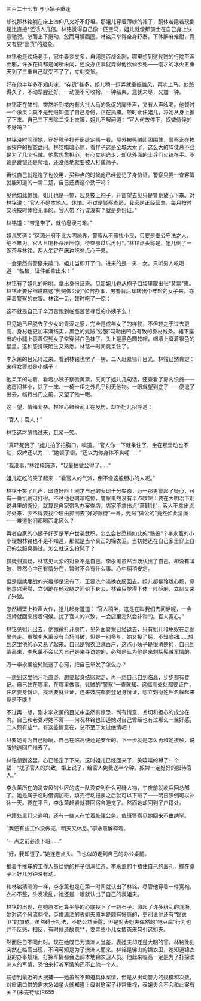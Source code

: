 

三百二十七节 与小姨子重逢

却说那林铭躺在床上四仰八叉好不舒坦。那姐儿穿着薄纱的裙子，酮体若隐若现倒是比直接*还诱人几倍。林铭觉得自己像一匹宝马，姐儿就像那骑士在自己身上快意驰骋。忽而上下挺动，忽而用腰画圈。林铭只举得全身舒泰，下体酥麻难耐，竟又有要“出货”的迹象。

林铭也是欢场老手，家中妻妾又多，自诩是百战金刚，哪里想到这髡贼的行院至淫至邪，许多花样都是闻所未闻，还没办正事就弄得他欲仙欲死――刚才的冰火五重天到了三重自己就受不了了，立刻交货。

好在他半年多不知肉味，“存货”甚多，姐儿稍一逗弄就重振雄风，再次上马。他憋得久了，不动荤腥还好，一动便不可收拾，一钟结束，意犹未尽，又加一钟。

林铭正在酣战，突然听到楼内有大批人马的急促的脚步声，又有人声吆喝。他顿时一个激灵：莫不是髡贼知道了自己身份，正在抓捕。顿时止住姐儿，将她从身上推了下来。自己三下五除二换上衣服，姐儿不解问道：“官人何故停下，奴婢侍候的不好吗？”

林铭没时间理她，穿好靴子打开窗缝定睛一看。屋外被髡贼团团围住，警察正在挨家挨户的搜查盘问。林铭暗暗心惊，看样子这是全城大索了，这么大的阵仗总不会是为了几个毛贼。他愈想愈担心，有心立刻逃走，却见外面的士兵们火铳在手。不论是跳窗还是爬墙，还没落地就要被人打成筛子。

再说自己就是跑了也没用，买钟点的时候他已经登记了身份证。警察只要一查客簿就能知道的一清二楚，自己还费这个劲干吗？

见他如此惊慌，姐儿也是一惊，起身披上袍子，开窗望去见只是警察放心下来。对林铭说：“官人不是本地人。休怕。不过是警察查房，我家是正经营生。每月按时交税按时体检无事的。官人带了行谍没有？就是身份证。”

林铭道：“带是带了，就怕皂隶刁难。”

姐儿笑道：“这琼州府不比大明地界，警察从不骚扰小民，只要是奉公守法之人，绝不难为。官人且喝杯茶压压惊。待查房过后再付*。”林铭点头称是，姐儿倒了一碗茶与林铭。两人坐定在床边吃些点心干果。

一会果然有警察来敲门，姐儿当即开了门。进来的是一男一女，只听男人吆喝道：“临检，证件都拿出来！”

林铭有了姐儿的吩咐。拿出身份证来。见那姐儿也从袍子口袋里取出张“黄票”来。林铭正要仔细瞧瞧这“髡贼做公的”如何办事，男警背后却转出个年轻的女子来，亦穿着警察的衣服。林铭一见，顿时吃了一惊：

这不就是自己千辛万苦跑到临高苦苦寻觅的小姨子么！

只见她已经脱去了少女的青涩之感，完全是成年女子的样貌，不但较之于过去更高，身材也更加丰满结实，黑色的髡贼“公服”勾勒出凹凸有致的身材线条。裙下露出的小腿上裹着假髡女子常穿得白色袜子，头上是黑色圆软帽，帽墙上缀着银色的星星。这种感觉既陌生又熟悉。林铭一时间竟呆住了。

李永薰的目光转过来。看到林铭也愣了一楞，二人赶紧错开目光。林铭已然肯定：来得女警就是小姨子！

他呆呆的站着，看着小姨子察验黄票，又问了姐儿几句话，还查看了房内设施――这房间甚小，除了一床、一椅一柜之外几乎别无他物。一眼就望到底了――便退了出去，临行出门之前。又望了他一眼。

这一望，情绪复杂。林铭心绪纷乱正在发愣，却听姐儿招呼道：

“官人！官人！”

林铭这才醒悟过来，赶紧一笑。

“真吓死我了，”姐儿拍了拍胸口，嗔道，“官人你一下就呆住了，坐在那里动也不动，奴婢还以为……”她顿了顿，“还以为你身体不爽呢……”

“我没事，”林铭掩饰道，“我最怕做公得了……”

姐儿吃吃的笑了起来：“看官人的气派，倒不像这般胆小的人呢。”

林铭干笑了几声，暗道好险！刚才自己的表现十分失态，万一那男警起了疑心，可有一番饥荒可打得。不过他也暗暗吃惊，警察果然没有半点啰唣：要在大明治下别说县里的衙役，就算是自家带队办案查店，店家不拿出点“草鞋钱”，客人不拿出点好处来，少不得要找个理由抓回去“好好款待”一番。髡贼“做公的”竟然如此清廉――难道他们都喝西北风么？

再者自家的小姨子好歹是军户世袭武职，怎么会甘愿操如此的“贱役”？李永薰的小小理想林铭也不是不知道，那就是当个真正的锦衣卫。当初她还在自己家里穿上自己的公服臭美过。怎么就这么投髡了？

狐疑归狐疑，林铭见大索的对象不是自己，李永薰虽然当场认出了自己，却没有叫破，显然心中还有情分在，暂时不会有什么事。心中稍稍安定。

但是继续鏖战的兴趣却是没有了，正要洗个澡换衣服回去。姐儿都是玲珑心肠，见他意兴索然，立刻跪在他双腿之间俯下身去，林铭只觉得下体一阵酥麻，立刻又来了兴致。

忽然墙壁上铃声大作，姐儿起身道道：“官人稍坐，这是在叫我们去问话呢，一会奴婢就回来接着伺候。扰了官人的兴致，一会店里定然会补钟的。官人宽心。”

林铭见姐儿出去，他微微打开房门，见外面警察已经退去，只有姐儿和龟奴在走廊里奔走。虽然李永薰没有当场叫破，但是一别多年，她又投了髡，不知底细……想到这里他的心又悬了起来。自己是锦衣卫试百户，这点小姨子是很清楚的，自己到临高来，李永薰不会以为自己是来寻访她的，必然是认为他是来刺探髡贼军情的。

万一李永薰被髡贼迷了心窍，把自己举发了怎么办？

一想到这里他汗毛直竖，想要起身结账就走，再一想自己自到临高，步步都有登记。自己住在哪里，在哪里做事，髡贼的“警察”一查就知。这临高处处都要证件，住店要身份证，找活要就业证，连来妓院都要登记身份证，想立刻隐姓埋名躲起来竟是不能！

不过再一想，刚才李永薰的目光中虽然有惊恐，尚有情意、关切和担心的成分在内。自己和老婆对她不薄――何况林铭也知道她对自己曾经也有过那么一丝好感，二人颇有些**。有这些情意在，总不至于太过绝情吧！

只要她肯为自己隐瞒，自己在临高便还是安全的。下一步就是怎么再和她接触，说服她逃回广州去了。

林铭想到这里，心已经定了下来。这时姐儿已经回来了，笑嘻嘻的蹲了一个福：“扰了官人的兴致，柜上说了，给官人免费送半个钟。奴婢一定好好的服侍官人。”

李永薰所在的清查风俗业区的这一队没查到什么可疑人物，午夜前就收兵回总部了。她是属于临时借调加班，填完行动报表之后就可以下班了――明日照例可以补休一天。要在平日，李永薰赶紧就要回宿舍睡觉了。然而她却回到了户籍处。

户籍处里灯火通明，还有一些人在忙着处理公务。值班警察见她回来不由纳罕。

“我还有些工作没做完，明天又休息。”李永薰解释着。

“一点之前必须下班……”

“好，我知道了。”她连连点头。飞也似的走到自己的办公桌前。

推着手推车的工作人员给她的杯子倒满红茶。李永薰的手捂住自己的面孔，撑在桌子上好几分钟没有动。

和林铭猜测的一样，李永薰也是在第一时间就认出了林铭。尽管他穿着一件宽袍，衣衫不整，头发凌乱，她还是一眼就认出了自己的表姐夫。

林铭的出现，在她原本还算平静的心底投下了一颗石子。激起了许多纷乱的涟漪。她对这个风流倜傥，英俊潇洒的表姐夫原本是颇有好感的，更别说他还有“锦衣卫”的加成。虽然碍于礼法，不能公然表露，但是对表姐夫偶然的“吃豆腐”行为也并不反感，相反，有时候还故意**，耍弄些小儿女情态来勾引这姐夫。

然而往日不同此时。现在她既已为澳洲人当差，表姐夫却还是大明的官。林铭此刻突然在临高出现，不问可知是为了澳洲人而来。林铭是佛山的锦衣卫，她知道锦衣卫的办事规矩，打探军情都会选调本地锦衣卫人员。他此来临高一定是为了打探澳洲人的军情，恐怕来打听军情的还不止他一个人。

联想到最近的大搜捕――她虽然不知道具体案情，但是从出动警力的规模和次数，对审讯口供的需求急如星火就知道上级对这案子非常重视，表姐夫会不会和此案有关？(未完待续)R655

